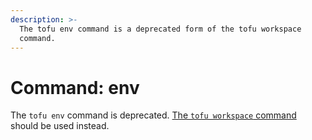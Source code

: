```yaml
---
description: >-
  The tofu env command is a deprecated form of the tofu workspace
  command.
---
```


# Command: env

The `tofu env` command is deprecated.
[The `tofu workspace` command](/docs/cli/commands/workspace)
should be used instead.
